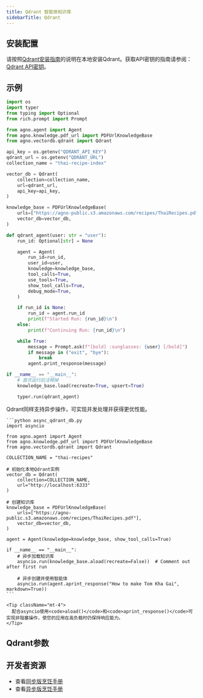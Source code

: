 ```yaml
---
title: Qdrant 智能体知识库
sidebarTitle: Qdrant
---
```

## 安装配置

请按照[Qdrant安装指南](https://qdrant.tech/documentation/guides/installation/)的说明在本地安装Qdrant。获取API密钥的指南请参阅：[Qdrant API密钥](https://qdrant.tech/documentation/cloud/authentication/)。

## 示例

```python agent_with_knowledge.py
import os
import typer
from typing import Optional
from rich.prompt import Prompt

from agno.agent import Agent
from agno.knowledge.pdf_url import PDFUrlKnowledgeBase
from agno.vectordb.qdrant import Qdrant

api_key = os.getenv("QDRANT_API_KEY")
qdrant_url = os.getenv("QDRANT_URL")
collection_name = "thai-recipe-index"

vector_db = Qdrant(
    collection=collection_name,
    url=qdrant_url,
    api_key=api_key,
)

knowledge_base = PDFUrlKnowledgeBase(
    urls=["https://agno-public.s3.amazonaws.com/recipes/ThaiRecipes.pdf"],
    vector_db=vector_db,
)

def qdrant_agent(user: str = "user"):
    run_id: Optional[str] = None

    agent = Agent(
        run_id=run_id,
        user_id=user,
        knowledge=knowledge_base,
        tool_calls=True,
        use_tools=True,
        show_tool_calls=True,
        debug_mode=True,
    )

    if run_id is None:
        run_id = agent.run_id
        print(f"Started Run: {run_id}\n")
    else:
        print(f"Continuing Run: {run_id}\n")

    while True:
        message = Prompt.ask(f"[bold] :sunglasses: {user} [/bold]")
        if message in ("exit", "bye"):
            break
        agent.print_response(message)

if __name__ == "__main__":
    # 首次运行后注释掉
    knowledge_base.load(recreate=True, upsert=True)

    typer.run(qdrant_agent)
```

<Card title="异步支持 ⚡">
  <div className="mt-2">
    <p>
      Qdrant同样支持异步操作，可实现并发处理并获得更优性能。
    </p>
    
    ```python async_qdrant_db.py
    import asyncio

    from agno.agent import Agent
    from agno.knowledge.pdf_url import PDFUrlKnowledgeBase
    from agno.vectordb.qdrant import Qdrant

    COLLECTION_NAME = "thai-recipes"

    # 初始化本地Qdrant实例
    vector_db = Qdrant(
        collection=COLLECTION_NAME, 
        url="http://localhost:6333"
    )

    # 创建知识库
    knowledge_base = PDFUrlKnowledgeBase(
        urls=["https://agno-public.s3.amazonaws.com/recipes/ThaiRecipes.pdf"],
        vector_db=vector_db,
    )

    agent = Agent(knowledge=knowledge_base, show_tool_calls=True)

    if __name__ == "__main__":
        # 异步加载知识库
        asyncio.run(knowledge_base.aload(recreate=False))  # Comment out after first run

        # 异步创建并使用智能体
        asyncio.run(agent.aprint_response("How to make Tom Kha Gai", markdown=True))
    ```
    
    <Tip className="mt-4">
      配合asyncio使用<code>aload()</code>和<code>aprint_response()</code>可实现非阻塞操作，使您的应用在高负载时仍保持响应能力。
    </Tip>
  </div>
</Card>

## Qdrant参数

<Snippet file="vectordb_qdrant_params.mdx" />

## 开发者资源

- 查看[同步版烹饪手册](https://github.com/agno-agi/agno/blob/main/cookbook/agent_concepts/knowledge/vector_dbs/qdrant_db/qdrant_db.py)
- 查看[异步版烹饪手册](https://github.com/agno-agi/agno/blob/main/cookbook/agent_concepts/knowledge/vector_dbs/qdrant_db/async_qdrant_db.py)